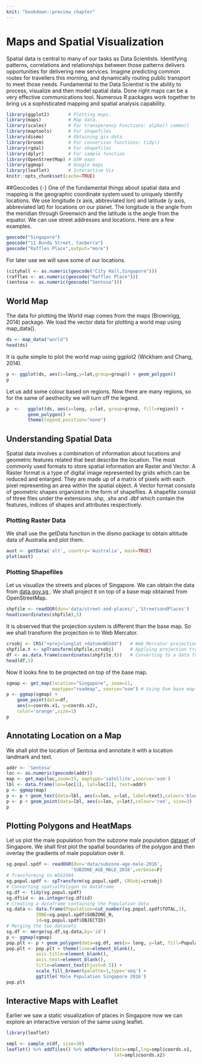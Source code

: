 ```yaml
---
knit: "bookdown::preview_chapter"
---
```


# Maps and Spatial Visualization

Spatial data is central to many of our tasks as Data Scientists.  Identifying patterns, correlations and relationships between those patterns delivers opportunities for delivering new
services.  Imagine predicting common routes for travellers this morning, and dynamically routing
public transport to meet those needs.  Fundamental to the Data Scientist is the ability to process,
visualize and then model spatial data.  Done right maps can be a very effective communications
tool. Numerous  R  packages  work  together  to  bring  us  a  sophisticated  mapping  and  spatial
analysis capability.

```r
library(ggplot2)       # Plotting maps.
library(maps)          # Map data.
library(scales)        # For transperency Functions: alpha() comma()
library(maptools)      # For shapefiles
library(dismo)         # Obtaining gis data
library(broom)         # For conversion functions: tidy() 
library(rgdal)         # For shapefiles
library(dplyr)         # For sample function
library(OpenStreetMap) # OSM maps
library(ggmap)         # Google maps
library(leaflet)       # Interactive Viz
knitr::opts_chunk$set(cache=TRUE)
```

##Geocodes {-}
One  of  the  fundamental  things  about  spatial  data  and  mapping  is  the  geographic  coordinate
system  used  to  uniquely  identify  locations. We  use  longitude  (x  axis,  abbreviated  lon)  and
latitude (y axis, abbreviated lat) for locations on our planet.  The longitude is the angle from the
meridian through Greenwich and the latitude is the angle from the equator.  We can use street addresses and locations.  Here are a few examples.
```r
geocode("Singapore")
geocode("11 Bunda Street, Canberra")
geocode("Raffles Place",output="more")
```

For later use we will save some of our locations.
```r
(cityhall <- as.numeric(geocode("City Hall,Singapore")))
(raffles <- as.numeric(geocode("Raffles Place")))
(sentosa <- as.numeric(geocode("Sentosa")))
```

## World Map {-}

The data for plotting the World map comes from the maps (Brownrigg, 2014) package. We load the vector data for plotting a world map using map_data().
```r
ds <- map_data("world")
head(ds)
```

It is quite simple to plot the world map using ggplot2 (Wickham and Chang, 2014).
```r
p <- ggplot(ds, aes(x=long,y=lat,group=group)) + geom_polygon()
p
```

Let us add some colour based on regions. Now there are many regions, so for the same of aesthecity we will turn off the legend.
```r

p  <-   ggplot(ds, aes(x=long, y=lat, group=group, fill=region)) +
        geom_polygon() +
        theme(legend.position="none")
```

## Understanding Spatial Data {-}

Spatial data involves a combination of information about locations and geometric features related that best describe the location. The most commonly used formats to store spatial information are Raster and Vector. 
A Raster format is a type of digital image represented by grids which can be reduced and enlarged. They are made up of a matrix of pixels with each pixel representing an area within the spatial object. 
      A Vector format consists of geometric shapes organized in the form of shapefiles. A shapefile consist of three files under the extensions .shp, .shx and .dbf which contain the features, indices of shapes and attributes respectively.
      
### Plotting Raster Data{-}
We shall use the getData function in the dismo package to obtain  altitude data of Australia and plot them.
```r
aust <- getData('alt', country='Australia', mask=TRUE)
plot(aust)
```

### Plotting Shapefiles{-}

Let us visualize the streets and places of Singapore. We can obtain the data from <a href="https://data.gov.sg/dataset/street-and-places">data.gov.sg </a>. We shall project it on top of a base map obtained from OpenStreetMap. 


```r
shpfile <- readOGR(dsn='data/street-and-places/','StreetsandPlaces')
head(coordinates(shpfile),5)
```

It is observed that the projection system is different than the base map. So we shall transform the projection in to Web Mercator. 
```r
crsobj <- CRS("+proj=longlat +datum=WGS84")   # Web Mercator projection system
shpfile.t <- spTransform(shpfile,crsobj)      # Applying projection transformation
df <- as.data.frame(coordinates(shpfile.t))   # Converting to a data frame
head(df,5)
```

Now it looks fine to be projected on top of the base map.

```r
sgmap <- get_map(location="Singapore", zoom=11,   
                 maptype="roadmap", source="osm") # Using Osm base map of Singapore
p <- ggmap(sgmap) +
	geom_point(data=df,
	aes(x=coords.x1, y=coords.x2),
	color='orange',size=1)
p
```





## Annotating Location on a Map {-}

We shall plot the location of Sentosa and annotate it with a location landmark and text.

```r
addr <- 'Sentosa' 
loc <- as.numeric(geocode(addr))
map <- get_map(loc,zoom=15, maptype='satellite',source='osm')
lbl <- data.frame(lon=loc[1], lat=loc[2], text=addr)
p <- ggmap(map)
p <- p + geom_text(data=lbl, aes(x=lon, y=lat, label=text),colour='blue', vjust=1.5)
p <- p + geom_point(data=lbl, aes(x=lon, y=lat),colour='red', size=3)
p
```

## Plotting Polygons and HeatMaps{-}

Let us plot the male population from the subzone male population <a href="https://data.gov.sg/dataset/singapore-residents-by-subzone-age-group-and-sex-june-2016-male">dataset</a> of Singapore.
We shall first plot the spatial boundaries of the polygon and then overlay the gradients of male population over it.


```r
sg.popul.spdf <- readOGR(dsn='data/subzone-age-male-2016',
                        'SUBZONE_AGE_MALE_2016',verbose=F)
# Transforming to WSG1984
sg.popul.spdf <- spTransform(sg.popul.spdf, CRSobj=crsobj)
# Converting spatialPolygon to DataFrame
sg.df <- tidy(sg.popul.spdf)
sg.df$id <- as.integer(sg.df$id)
# Creating a dataframe containing the Population data 
sg.data <- data.frame(Population=cut_number(sg.popul.spdf$TOTAL,3),
           ZONE=sg.popul.spdf$SUBZONE_N,
           id=sg.popul.spdf$OBJECTID)
# Merging the two datasets
sg.df <- merge(sg.df,sg.data,by='id')
p <- ggmap(sgmap)
pop.plt <- p + geom_polygon(data=sg.df, aes(x= long, y=lat, fill=Population))
pop.plt <- pop.plt + theme(line=element_blank(),
           axis.title=element_blank(),
           axis.text=element_blank(),
           title=element_text(hjust=0.5)) +
           scale_fill_brewer(palette=1,type='seq') +
           ggtitle('Male Population Singapore 2016') 
pop.plt
```

## Interactive Maps with Leaflet {-}

Earlier we saw a static visualization of places in Singapore now we can explore an interactive version of the same using leaflet.

```r
library(leaflet)

smpl <- sample_n(df, size=30)
leaflet() %>% addTiles() %>% addMarkers(data=smpl,lng=smpl$coords.x1,
                                        lat=smpl$coords.x2)

```



